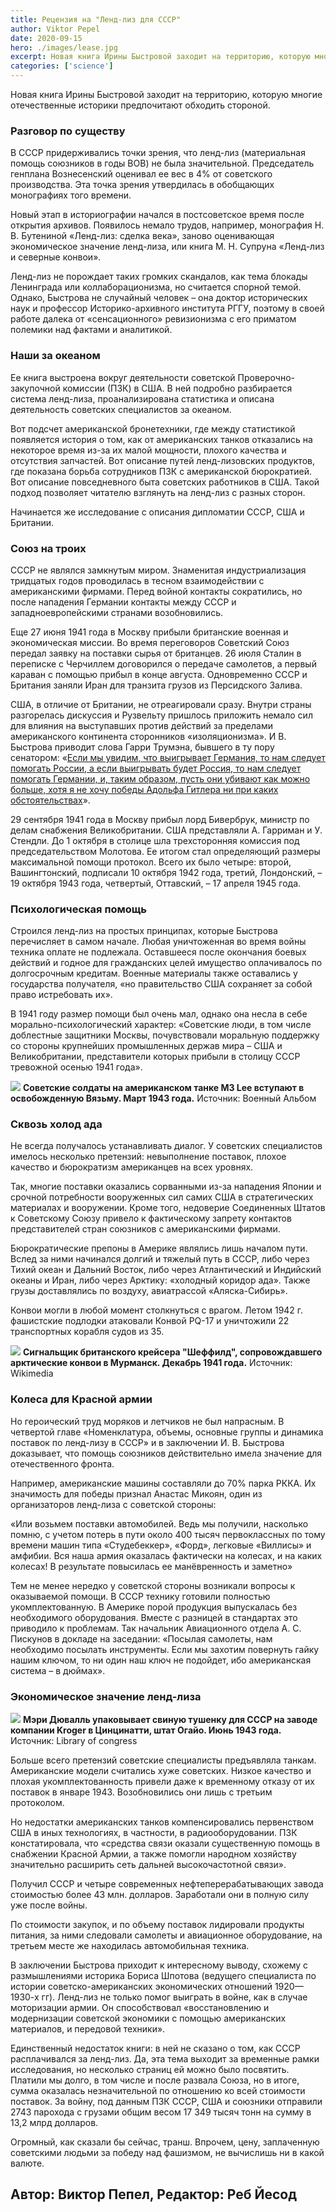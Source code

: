 ```yaml
---
title: Рецензия на "Ленд-лиз для СССР"
author: Viktor Pepel
date: 2020-09-15
hero: ./images/lease.jpg
excerpt: Новая книга Ирины Быстровой заходит на территорию, которую многие отечественные историки предпочитают обходить стороной
categories: ['science']
---
```


Новая книга Ирины Быстровой заходит на территорию, которую многие отечественные историки предпочитают обходить стороной.

### Разговор по существу

В СССР придерживались точки зрения, что ленд-лиз (материальная помощь союзников в годы ВОВ) не была значительной. Председатель генплана Вознесенский оценивал ее вес в 4% от советского производства. Эта точка зрения утвердилась в обобщающих монографиях того времени.

Новый этап в историографии начался в постсоветское время после открытия архивов. Появилось немало трудов, например, монография Н. В. Бутениной «Ленд-лиз: сделка века», заново оценивающая экономическое значение ленд-лиза, или книга М. Н. Супруна «Ленд-лиз и северные конвои».

Ленд-лиз не порождает таких громких скандалов, как тема блокады Ленинграда или коллаборационизма, но считается спорной темой. Однако, Быстрова не случайный человек – она доктор исторических наук и профессор Историко-архивного института РГГУ, поэтому в своей работе далека от «сенсационного» ревизионизма с его приматом полемики над фактами и аналитикой.

### Наши за океаном  
  
Ее книга выстроена вокруг деятельности советской Проверочно-закупочной комиссии (ПЗК) в США. В ней подробно разбирается система ленд-лиза, проанализирована статистика и описана деятельность советских специалистов за океаном.

Вот подсчет американской бронетехники, где между статистикой появляется история о том, как от американских танков отказались на некоторое время из-за их малой мощности, плохого качества и отсутствия запчастей. Вот описание путей ленд-лизовских продуктов, где показана борьба сотрудников ПЗК c американской бюрократией. Вот описание повседневного быта советских работников в США. Такой подход позволяет читателю взглянуть на ленд-лиз с разных сторон.

Начинается же исследование с описания дипломатии СССР, США и Британии.

### Союз на троих

СССР не являлся замкнутым миром. Знаменитая индустриализация тридцатых годов проводилась в тесном взаимодействии с американскими фирмами. Перед войной контакты сократились, но после нападения Германии контакты между СССР и западноевропейскими странами возобновились.

Еще 27 июня 1941 года в Москву прибыли британские военная и экономическая миссии. Во время переговоров Советский Союз передал заявку на поставки сырья от британцев. 26 июля Сталин в переписке с Черчиллем договорился о передаче самолетов, а первый караван с помощью прибыл в конце августа. Одновременно СССР и Британия заняли Иран для транзита грузов из Персидского Залива.

США, в отличие от Британии, не отреагировали сразу. Внутри страны разгорелась дискуссия и Рузвельту пришлось приложить немало сил для влияния на выступавших против действий за пределами американского континента сторонников «изоляционизма». И В. Быстрова приводит слова Гарри Трумэна, бывшего в ту пору сенатором: «[Если мы увидим, что выигрывает Германия, то нам следует помогать России, а если выигрывать будет Россия, то нам следует помогать Германии, и, таким образом, пусть они убивают как можно больше, хотя я не хочу победы Адольфа Гитлера ни при каких обстоятельствах](https://ru.wikiquote.org/wiki/%D0%93%D0%B0%D1%80%D1%80%D0%B8_%D0%A2%D1%80%D1%83%D0%BC%D1%8D%D0%BD)».

29 сентября 1941 года в Москву прибыл лорд Бивербрук, министр по делам снабжения Великобритании. США представляли А. Гарриман и У. Стендли. До 1 октября в столице шла трехсторонняя комиссия под председательством Молотова. Ее итогом стал определяющий размеры максимальной помощи протокол. Всего их было четыре: второй, Вашингтонский, подписали 10 октября 1942 года, третий, Лондонский, – 19 октября 1943 года, четвертый, Оттавский, – 17 апреля 1945 года.

### Психологическая помощь

Строился ленд-лиз на простых принципах, которые Быстрова перечисляет в самом начале. Любая уничтоженная во время войны техника оплате не подлежала. Оставшееся после окончания боевых действий и годное для гражданских целей имущество оплачивалось по долгосрочным кредитам. Военные материалы также оставались у государства получателя, «но правительство США сохраняет за собой право истребовать их».  
  
В 1941 году размер помощи был очень мал, однако она несла в себе морально-психологический характер: «Советские люди, в том числе доблестные защитники Москвы, почувствовали моральную поддержку со стороны крупнейших промышленных держав мира – США и Великобритании, представители которых прибыли в столицу СССР тревожной осенью 1941 года».

![](https://waralbum.ru/photocache/22/81/11/228111-files/228111-main.jpg)
**Советские солдаты на американском танке M3 Lee вступают в освобожденную Вязьму. Март 1943 года.**
Источник: Военный Альбом

### Сквозь холод ада

Не всегда получалось устанавливать диалог. У советских специалистов имелось несколько претензий: невыполнение поставок, плохое качество и бюрократизм американцев на всех уровнях.  
  
Так, многие поставки оказались сорванными из-за нападения Японии и срочной потребности вооруженных сил самих США в стратегических материалах и вооружении. Кроме того, недоверие Соединенных Штатов к Советскому Союзу привело к фактическому запрету контактов представителей стран союзников с американскими фирмами.

Бюрократические препоны в Америке являлись лишь началом пути. Вслед за ними начинался долгий и тяжелый путь в СССР, либо через Тихий океан и Дальний Восток, либо через Атлантический и Индийский океаны и Иран, либо через Арктику: «холодный коридор ада». Также грузы доставлялись по воздуху, авиатрассой «Аляска-Сибирь».

Конвои могли в любой момент столкнуться с врагом. Летом 1942 г. фашистские подлодки атаковали Конвой PQ-17 и уничтожили 22 транспортных корабля судов из 35.

![](https://upload.wikimedia.org/wikipedia/commons/thumb/6/69/Ice_forming_on_a_20-inch_signal_lamp_on_the_cruiser_HMS_SHEFFIELD_while_escorting_an_Arctic_convoy_to_Russia%2C_December_1941._A6872.jpg/1200px-Ice_forming_on_a_20-inch_signal_lamp_on_the_cruiser_HMS_SHEFFIELD_while_escorting_an_Arctic_convoy_to_Russia%2C_December_1941._A6872.jpg)
**Сигнальщик британского крейсера "Шеффилд", сопровождавшего арктические конвои в Мурманск. Декабрь 1941 года.**
Источник: Wikimedia

### Колеса для Красной армии

Но героический труд моряков и летчиков не был напрасным. В четвертой главе «Номенклатура, объемы, основные группы и динамика поставок по ленд-лизу в СССР» и в заключении И. В. Быстрова доказывает, что помощь союзников действительно имела значение для отечественного фронта.

Например, американские машины составляли до 70% парка РККА. Их значимость для победы признал Анастас Микоян, один из организаторов ленд-лиза с советской стороны:

«Или возьмем поставки автомобилей. Ведь мы получили, насколько помню, с учетом потерь в пути около 400 тысяч первоклассных по тому времени машин типа «Студебеккер», «Форд», легковые «Виллисы» и амфибии. Вся наша армия оказалась фактически на колесах, и на каких колесах! В результате повысилась ее манёвренность и заметно»

Тем не менее нередко у советской стороны возникали вопросы к оказываемой помощи. В СССР технику готовили полностью укомплектованную. В Америке порой продукция выпускалась без необходимого оборудования. Вместе с разницей в стандартах это приводило к проблемам. Так начальник Авиационного отдела А. С. Пискунов в докладе на заседании: «Посылая самолеты, нам необходимо посылать инструменты. Если мы захотим повернуть гайку нашим ключом, то ни один наш ключ не подойдет, ибо американская система – в дюймах».

### Экономическое значение ленд-лиза

![](https://tile.loc.gov/storage-services/service/pnp/fsa/8d20000/8d20100/8d20164r.jpg)
**Мэри Дювалль упаковывает свиную тушенку для СССР на заводе компании Kroger в Цинцинатти, штат Огайо. Июнь 1943 года.**
Источник: Library of congress

Больше всего претензий советские специалисты предъявляла танкам. Американские модели считались хуже советских. Низкое качество и плохая укомплектованность привели даже к временному отказу от их поставок в январе 1943. Возобновились они лишь с третьим протоколом.

Но недостатки американских танков компенсировались первенством США в иных технологиях, в частности, в радиооборудовании. ПЗК констатировала, что «средства связи оказали существенную помощь в снабжении Красной Армии, а также помогли народном хозяйству значительно расширить сеть дальней высокочастотной связи».

Получил СССР и четыре современных нефтеперерабатывающих завода стоимостью более 43 млн. долларов. Заработали они в полную силу уже после войны.

По стоимости закупок, и по объему поставок лидировали продукты питания, за ними следовали самолеты и авиационное оборудование, на третьем месте же находилась автомобильная техника.

В заключении Быстрова приходит к интересному выводу, схожему с размышлениями историка Бориса Шпотова (ведущего специалиста по истории советско-американских экономических отношений 1920—1930-х гг). Ленд-лиз не только помог выиграть в войне, как в случае моторизации армии. Он способствовал «восстановлению и модернизации советской экономики с помощью американских материалов, и передовой техники».

Единственный недостаток книги: в ней не сказано о том, как СССР расплачивался за ленд-лиз. Да, эта тема выходит за временные рамки исследования, но несколько страниц ей можно было посвятить. Платили мы долго, в том числе и после развала Союза, но в итоге, сумма оказалась незначительной по отношению ко всей стоимости поставок. За войну, под данным ПЗК СССР, США и союзники отправили 2743 парохода с грузами общим весом 17 349 тысяч тонн на сумму в 13,2 млрд долларов.

Огромный, как сказали бы сейчас, транш. Впрочем, цену, заплаченную советскими людьми за победу над фашизмом, не вычислишь ни в какой валюте.

## Автор: Виктор Пепел, Редактор: Реб Йесод